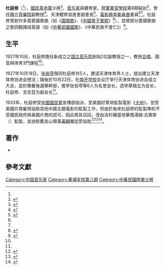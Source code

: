{{Infobox military person
|name = 杜庭修
|image = 
|caption = 
|nickname = 
|birth_date = 
|birth_place = 
|death_date = 
|death_place = 
|placeofburial = 
|allegiance = {{flagicon|ROC}} [[國民革命軍|國民革命軍]]
|branch = 
|serviceyears = 
|rank = 陸軍少將
|alma_mater = [[中華民國陸軍軍官學校|陸軍軍官學校]]
|laterwork = {{bulleted list|[[國立音樂院|國立音樂院]]副教授|天津體育協進會副會長|[[:s:電影檢查法_(民國23年)|電影檢查委員會]]委員}}
}}

'''杜庭修'''（{{lang-en|Theodore B. Tu}}<ref name=LanCassel/>），[[國民革命軍|國民革命軍]]少將<ref name=HP>{{cite web|url=http://www.hoplite.cn/templates/jxshhy0052.html|title=回顾我在军校的体育活动|author=吴赞荣|work=中國黃埔軍校網|access-date=2017-11-07|archive-date=2011-07-01|archive-url=https://web.archive.org/web/20110701193103/http://hoplite.cn/Templates/jxshhy0052.html|dead-url=no}}</ref>、[[音乐家|音乐家]]與體育家，[[中華民國陸軍軍官學校|陸軍軍官學校]]第8期結訓<ref>{{cite web|url=http://www.zjda.gov.cn/dadb/tszt/hpjx/201301/t20130130_245619.html|title=黄埔军校同学录|work=浙江檔案網|deadurl=yes|archiveurl=https://web.archive.org/web/20171107165716/http://www.zjda.gov.cn/dadb/tszt/hpjx/201301/t20130130_245619.html|archivedate=2017年11月7日|df=}}</ref>，曾任[[國立音樂院|國立音樂院]]副教授<ref name=music>{{cite web|url=http://musicology.cn/papers/papers_961.html|title=从国立音乐院到国立音乐专科学校的创业十年|author=陈聆群|date=2006-12-11|work=中国音乐学网|access-date=2017-11-07|archive-date=2017-11-07|archive-url=https://web.archive.org/web/20171107113229/http://musicology.cn/papers/papers_961.html|dead-url=no}}</ref>、天津體育協進會副會長<ref name=sport>{{cite news|url=http://epaper.jwb.com.cn/jwb/html/2017-09/13/content_16_2.htm|title=天津體育協進會何時成立|date=2017-09-13|agency=今晚報|author=王勇则|accessdate=2017-11-07|archive-date=2017-11-07|archive-url=https://web.archive.org/web/20171107165213/http://epaper.jwb.com.cn/jwb/html/2017-09/13/content_16_2.htm|dead-url=no}}</ref>、[[:s:電影檢查法_(民國23年)|電影檢查委員會]]委員<ref name=LanCassel/><ref name=twentyfirst/>。杜庭修曾創作多首愛國歌曲（如《[[中華民國國旗歌#歷史|國旗歌]]》、《[[中華民國童軍#《中華民國童軍歌》|中國童子軍歌]]》<ref>{{cite journal|url=http://thuir.thu.edu.tw/handle/310901/2900|title=成為公民：童軍教育的知識與技藝(1945-2001)|author=蔡連裕|year=2008|work=東海大學}}</ref>），並將部分愛國歌曲之歌詞翻譯成英語（如《[[中華民國國歌|中華民國國歌]]》、《中華民族不會亡》）<ref>{{cite journal|url=http://zsdh.library.sh.cn:8080/FCKeditor/filemanager/upload/jsp/UserImages/1260147849625.pdf|title=抗战时期对外译介的中国抗战歌曲|author=袁斌业|journal=上海翻译|year=2005|volume=2005|issue=3|page=70|access-date=2017-11-07|archive-url=https://web.archive.org/web/20171107221546/http://zsdh.library.sh.cn:8080/FCKeditor/filemanager/upload/jsp/UserImages/1260147849625.pdf|archive-date=2017-11-07|dead-url=yes}}</ref>。

==生平==
1927年10月，杜庭修擔任新成立之[[国立音乐院|国立音乐院]]創始2位副教授之一，教授[[合唱|合唱]]、國音與体育3門課程<ref name=music/>。

1927年10月18日，[[张伯苓|张伯苓]]偕同杜庭修共5人，邀请天津体育界人士，提出建立天津体育协进会想法；隨後於10月22日，在[[南开学校|南开学校]]会议厅举行天津体育协进会成立大会，並於晚餐後選舉幹部，推举张伯苓等6人为名誉会长，选举章辑五为会长，杜庭修、言忠芸为副会长<ref name=sport/>。

1933年，杜庭修受[[中國國民黨|中國國民黨]]宣傳部指派，至美國好萊塢監製電影《[[大地_(1937年電影)|大地]]》，並受美國片商雇用協助其他中國主題電影的監製工作，但由於後來杜庭修的監製準則不受國民政府與美國片商的認可，因此將其召回，改由洛杉磯當地華僑湯姆·古賓斯（{{lang|en|Tom Gubbins}}）監製，並由駐舊金山領事[[黃朝琴|黃朝琴]]從旁協助<ref name=LanCassel>{{cite book|url=https://books.google.com.tw/books?id=_zSiPKzf0LYC&pg=PA279&lpg=PA279&dq=Du+tingxiu&source=bl&ots=2yAYh66uQ8&sig=E7FWkTeWwspIzBluwzcdmk51RwI&hl=zh-TW&sa=X&ved=0ahUKEwiYsvCX-KvXAhWJJ5QKHWifC8sQ6AEIKDAA#v=onepage&q=Du%20tingxiu&f=false|chapter=Nationalism, orientalism, and an unequal treatise of ethnography|title=The Chinese in America: A History from Gold Mountain to the New Millennium|publisher=AltaMira Press|isbn=9780759100015|oclc=260086031|year=2002|last=Lan Cassel|first=Susie|access-date=2017-11-07|archive-date=2019-06-04|archive-url=https://web.archive.org/web/20190604155050/https://books.google.com.tw/books?id=_zSiPKzf0LYC&pg=PA279&lpg=PA279&dq=Du+tingxiu&source=bl&ots=2yAYh66uQ8&sig=E7FWkTeWwspIzBluwzcdmk51RwI&hl=zh-TW&sa=X&ved=0ahUKEwiYsvCX-KvXAhWJJ5QKHWifC8sQ6AEIKDAA#v=onepage&q=Du%20tingxiu&f=false|dead-url=no}}</ref><ref name=twentyfirst>{{cite journal|url=http://www.cuhk.edu.hk/ics/21c/media/articles/c109-200801015.pdf|title=《大地》拍攝過程中的中美糾紛|author=蕭知緯|journal=二十一世紀|volume=109|year=2008|pages=85-92|access-date=2017-11-07|archive-date=2021-04-26|archive-url=https://web.archive.org/web/20210426213544/https://www.cuhk.edu.hk/ics/21c/media/articles/c109-200801015.pdf|dead-url=no}}</ref><ref>{{cite book|url=https://books.google.com.tw/books?id=ofWMPc8uY1gC&pg=PA258&lpg=PA258&dq=%E6%9D%9C%E5%BA%AD%E4%BF%AE+%E9%9B%BB%E5%BD%B1&source=bl&ots=e0aeuJZ_SQ&sig=VBn6HP-kaUyWUb8IR0T28Y1G17A&hl=zh-TW&sa=X&ved=0ahUKEwj_iP_1_KvXAhWLKZQKHbIgCTwQ6AEILDAB#v=onepage&q=%E6%9D%9C%E5%BA%AD%E4%BF%AE%20%E9%9B%BB%E5%BD%B1&f=false|chapter=《大地》和中國|title=談影小集——中國現代影壇的塵封一隅|author=張偉|year=2009|publisher=秀威資訊科技|isbn=9789862213087|access-date=2017-11-07|archive-date=2019-06-09|archive-url=https://web.archive.org/web/20190609100950/https://books.google.com.tw/books?id=ofWMPc8uY1gC&pg=PA258&lpg=PA258&dq=%E6%9D%9C%E5%BA%AD%E4%BF%AE+%E9%9B%BB%E5%BD%B1&source=bl&ots=e0aeuJZ_SQ&sig=VBn6HP-kaUyWUb8IR0T28Y1G17A&hl=zh-TW&sa=X&ved=0ahUKEwj_iP_1_KvXAhWLKZQKHbIgCTwQ6AEILDAB#v=onepage&q=%E6%9D%9C%E5%BA%AD%E4%BF%AE%20%E9%9B%BB%E5%BD%B1&f=false|dead-url=no}}</ref>。

==著作==
*{{cite book|url=http://www.bookinlife.net/product-233664-1@%7C14674499212-index.html|title=仁聲歌集|author=杜庭修|year=1933|publisher=仁聲印書局|access-date=2017-11-07|archive-date=2017-11-07|archive-url=https://web.archive.org/web/20171107165559/http://www.bookinlife.net/product-233664-1@%7C14674499212-index.html|dead-url=no}}

==參考文獻==
{{reflist}}

[[Category:中国音乐家|Category:中国音乐家]]
[[Category:黄埔军校第八期|Category:黄埔军校第八期]]
[[Category:中華民國陸軍少將|Category:中華民國陸軍少將]]
